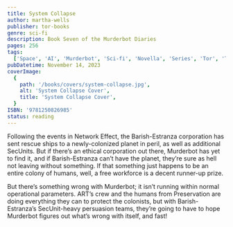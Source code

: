 ```yaml
---
title: System Collapse
author: martha-wells
publisher: tor-books
genre: sci-fi
description: Book Seven of the Murderbot Diaries
pages: 256
tags:
  ['Space', 'AI', 'Murderbot', 'Sci-fi', 'Novella', 'Series', 'Tor', 'Tor.com']
pubDatetime: November 14, 2023
coverImage:
  {
    path: '/books/covers/system-collapse.jpg',
    alt: 'System Collapse Cover',
    title: 'System Collapse Cover',
  }
ISBN: '9781250826985'
status: reading
---
```


Following the events in Network Effect, the Barish-Estranza corporation has sent rescue ships to a newly-colonized planet in peril, as well as additional SecUnits. But if there’s an ethical corporation out there, Murderbot has yet to find it, and if Barish-Estranza can’t have the planet, they’re sure as hell not leaving without something. If that something just happens to be an entire colony of humans, well, a free workforce is a decent runner-up prize.

But there’s something wrong with Murderbot; it isn’t running within normal operational parameters. ART’s crew and the humans from Preservation are doing everything they can to protect the colonists, but with Barish-Estranza’s SecUnit-heavy persuasion teams, they’re going to have to hope Murderbot figures out what’s wrong with itself, and fast!

